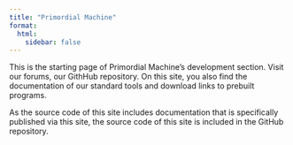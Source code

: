 ```yaml
---
title: "Primordial Machine"
format:
  html:
    sidebar: false
---
```


This is the starting page of Primordial Machine's development section.
Visit our forums, our GithHub repository.
On this site, you also find the documentation of our standard tools and download links to prebuilt programs.

As the source code of this site includes documentation that is specifically published via this site,
the source code of this site is included in the GitHub repository.
